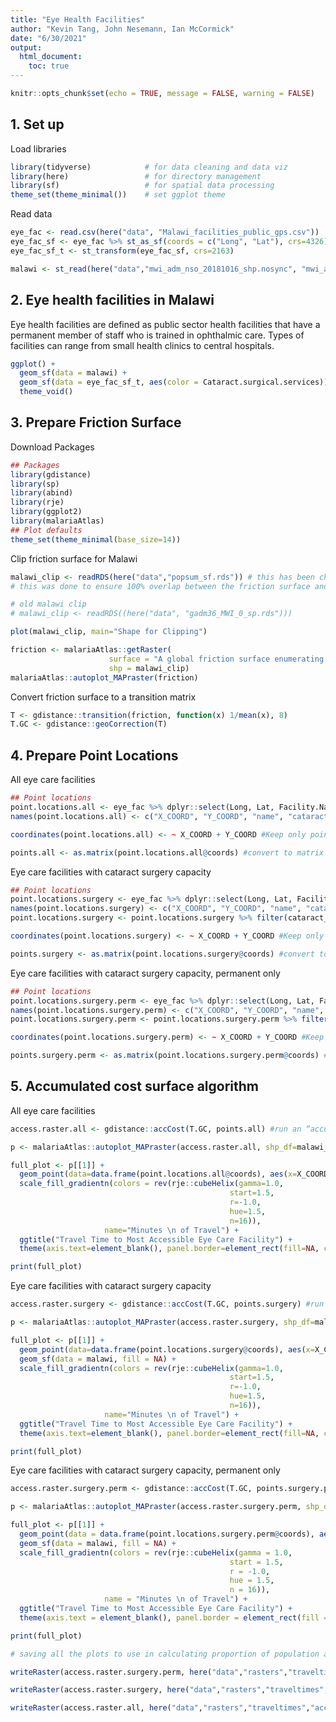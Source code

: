 ```yaml
---
title: "Eye Health Facilities"
author: "Kevin Tang, John Nesemann, Ian McCormick"
date: "6/30/2021"
output: 
  html_document:
    toc: true
---
```


```r
knitr::opts_chunk$set(echo = TRUE, message = FALSE, warning = FALSE)
```
## 1. Set up

Load libraries
```r
library(tidyverse)            # for data cleaning and data viz
library(here)                 # for directory management
library(sf)                   # for spatial data processing
theme_set(theme_minimal())    # set ggplot theme
```

Read data
```r
eye_fac <- read.csv(here("data", "Malawi_facilities_public_gps.csv"))
eye_fac_sf <- eye_fac %>% st_as_sf(coords = c("Long", "Lat"), crs=4326)
eye_fac_sf_t <- st_transform(eye_fac_sf, crs=2163)

malawi <- st_read(here("data","mwi_adm_nso_20181016_shp.nosync", "mwi_admbnda_adm2_nso_20181016.shp"))

```

## 2. Eye health facilities in Malawi

Eye health facilities are defined as public sector health facilities that have a permanent member of staff who is trained in ophthalmic care. Types of facilities can range from small health clinics to central hospitals. 
```r
ggplot() +
  geom_sf(data = malawi) +
  geom_sf(data = eye_fac_sf_t, aes(color = Cataract.surgical.services)) +
  theme_void() 
```

## 3. Prepare Friction Surface

Download Packages
```r
## Packages
library(gdistance)
library(sp)
library(abind)
library(rje)
library(ggplot2)
library(malariaAtlas)
## Plot defaults
theme_set(theme_minimal(base_size=14))
```

Clip friction surface for Malawi
```r
malawi_clip <- readRDS(here("data","popsum_sf.rds")) # this has been changed to a clip based on the population raster
# this was done to ensure 100% overlap between the friction surface and population raster.

# old malawi clip
# malawi_clip <- readRDS((here("data", "gadm36_MWI_0_sp.rds")))

plot(malawi_clip, main="Shape for Clipping")

friction <- malariaAtlas::getRaster(
                      surface = "A global friction surface enumerating land-based travel speed for a nominal year 2015",
                      shp = malawi_clip)
malariaAtlas::autoplot_MAPraster(friction)
```

Convert friction surface to a transition matrix
```r
T <- gdistance::transition(friction, function(x) 1/mean(x), 8) 
T.GC <- gdistance::geoCorrection(T)   
```

## 4. Prepare Point Locations

All eye care facilities
```r
## Point locations
point.locations.all <- eye_fac %>% dplyr::select(Long, Lat, Facility.Name, Cataract.surgical.services)
names(point.locations.all) <- c("X_COORD", "Y_COORD", "name", "cataract_surgical_services")

coordinates(point.locations.all) <- ~ X_COORD + Y_COORD #Keep only point coordinates within the shapefile bounds

points.all <- as.matrix(point.locations.all@coords) #convert to matrix of lat-longs for accessibility algorithm
```

Eye care facilities with cataract surgery capacity
```r
## Point locations
point.locations.surgery <- eye_fac %>% dplyr::select(Long, Lat, Facility.Name, Cataract.surgical.services)
names(point.locations.surgery) <- c("X_COORD", "Y_COORD", "name", "cataract_surgical_services")
point.locations.surgery <- point.locations.surgery %>% filter(cataract_surgical_services!="None")

coordinates(point.locations.surgery) <- ~ X_COORD + Y_COORD #Keep only point coordinates within the shapefile bounds

points.surgery <- as.matrix(point.locations.surgery@coords) #convert to matrix of lat-longs for accessibility algorithm
```

Eye care facilities with cataract surgery capacity, permanent only
```r
## Point locations
point.locations.surgery.perm <- eye_fac %>% dplyr::select(Long, Lat, Facility.Name, Cataract.surgical.services)
names(point.locations.surgery.perm) <- c("X_COORD", "Y_COORD", "name", "cataract_surgical_services")
point.locations.surgery.perm <- point.locations.surgery.perm %>% filter(cataract_surgical_services=="Permanent")

coordinates(point.locations.surgery.perm) <- ~ X_COORD + Y_COORD #Keep only point coordinates within the shapefile bounds

points.surgery.perm <- as.matrix(point.locations.surgery.perm@coords) #convert to matrix of lat-longs for accessibility algorithm
```

## 5. Accumulated cost surface algorithm

All eye care facilities
```r
access.raster.all <- gdistance::accCost(T.GC, points.all) #run an “accumulated cost surface” algorithm to calculate travel time to closest facility

p <- malariaAtlas::autoplot_MAPraster(access.raster.all, shp_df=malawi_clip, printed=F)

full_plot <- p[[1]] + 
  geom_point(data=data.frame(point.locations.all@coords), aes(x=X_COORD, y=Y_COORD)) +
  scale_fill_gradientn(colors = rev(rje::cubeHelix(gamma=1.0, 
                                                 start=1.5, 
                                                 r=-1.0, 
                                                 hue=1.5, 
                                                 n=16)), 
                     name="Minutes \n of Travel") + 
  ggtitle("Travel Time to Most Accessible Eye Care Facility") +
  theme(axis.text=element_blank(), panel.border=element_rect(fill=NA, color="white"))

print(full_plot)
```

Eye care facilities with cataract surgery capacity
```r
access.raster.surgery <- gdistance::accCost(T.GC, points.surgery) #run an “accumulated cost surface” algorithm to calculate travel time to closest facility

p <- malariaAtlas::autoplot_MAPraster(access.raster.surgery, shp_df=malawi_clip, printed=F)

full_plot <- p[[1]] + 
  geom_point(data=data.frame(point.locations.surgery@coords), aes(x=X_COORD, y=Y_COORD)) +
  geom_sf(data = malawi, fill = NA) +
  scale_fill_gradientn(colors = rev(rje::cubeHelix(gamma=1.0, 
                                                 start=1.5, 
                                                 r=-1.0, 
                                                 hue=1.5, 
                                                 n=16)), 
                     name="Minutes \n of Travel") + 
  ggtitle("Travel Time to Most Accessible Eye Care Facility") +
  theme(axis.text=element_blank(), panel.border=element_rect(fill=NA, color="white"))

print(full_plot)
```

Eye care facilities with cataract surgery capacity, permanent only
```r
access.raster.surgery.perm <- gdistance::accCost(T.GC, points.surgery.perm) #run an “accumulated cost surface” algorithm to calculate travel time to closest facility

p <- malariaAtlas::autoplot_MAPraster(access.raster.surgery.perm, shp_df=malawi_clip, printed=F)

full_plot <- p[[1]] + 
  geom_point(data = data.frame(point.locations.surgery.perm@coords), aes(x = X_COORD, y = Y_COORD)) +
  geom_sf(data = malawi, fill = NA) +
  scale_fill_gradientn(colors = rev(rje::cubeHelix(gamma = 1.0, 
                                                 start = 1.5, 
                                                 r = -1.0, 
                                                 hue = 1.5, 
                                                 n = 16)), 
                     name = "Minutes \n of Travel") + 
  ggtitle("Travel Time to Most Accessible Eye Care Facility") +
  theme(axis.text = element_blank(), panel.border = element_rect(fill = NA, color = "white"))

print(full_plot)
```
````r
# saving all the plots to use in calculating proportion of population at different travel times

writeRaster(access.raster.surgery.perm, here("data","rasters","traveltimes","access_raster_surgery_perm.tif"), overwrite=TRUE)

writeRaster(access.raster.surgery, here("data","rasters","traveltimes","access_raster_surgery.tif"), overwrite=TRUE)

writeRaster(access.raster.all, here("data","rasters","traveltimes","access_raster_all.tif"), overwrite=TRUE)
````